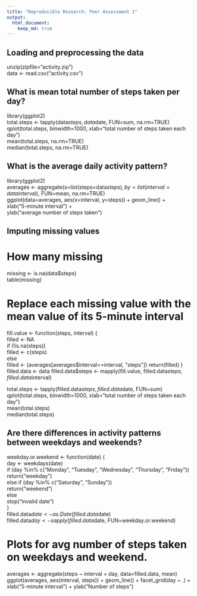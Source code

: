 ```yaml
---
title: "Reproducible Research: Peer Assessment 1"
output: 
  html_document:
    keep_md: true
---
```



## Loading and preprocessing the data

unzip(zipfile="activity.zip")    
data <- read.csv("activity.csv")



## What is mean total number of steps taken per day?

library(ggplot2)  
total.steps <- tapply(data$steps, data$date, FUN=sum, na.rm=TRUE)  
qplot(total.steps, binwidth=1000, xlab="total number of steps taken each day")  
mean(total.steps, na.rm=TRUE)  
median(total.steps, na.rm=TRUE)  

## What is the average daily activity pattern?

library(ggplot2)  
averages <- aggregate(x=list(steps=data$steps), by=list(interval=data$interval),
                      FUN=mean, na.rm=TRUE)  
ggplot(data=averages, aes(x=interval, y=steps)) +
    geom_line() +  
    xlab("5-minute interval") +  
    ylab("average number of steps taken")  

## Imputing missing values  
# How many missing  
missing <- is.na(data$steps)  
table(missing)  

# Replace each missing value with the mean value of its 5-minute interval  
fill.value <- function(steps, interval) {  
    filled <- NA  
    if (!is.na(steps))  
        filled <- c(steps)  
    else  
        filled <- (averages[averages$interval==interval, "steps"])  
    return(filled)  
}  
filled.data <- data 
filled.data$steps <- mapply(fill.value, filled.data$steps, filled.data$interval)  

total.steps <- tapply(filled.data$steps, filled.data$date, FUN=sum)  
qplot(total.steps, binwidth=1000, xlab="total number of steps taken each day")  
mean(total.steps)  
median(total.steps)  

## Are there differences in activity patterns between weekdays and weekends?  

weekday.or.weekend <- function(date) {  
    day <- weekdays(date)  
    if (day %in% c("Monday", "Tuesday", "Wednesday", "Thursday", "Friday"))  
        return("weekday")  
    else if (day %in% c("Saturday", "Sunday"))  
        return("weekend")  
    else  
        stop("invalid date")    
}  
filled.data$date <- as.Date(filled.data$date)  
filled.data$day <- sapply(filled.data$date, FUN=weekday.or.weekend)  

# Plots for avg number of steps taken on weekdays and weekend. 

averages <- aggregate(steps ~ interval + day, data=filled.data, mean)  
ggplot(averages, aes(interval, steps)) + geom_line() + facet_grid(day ~ .) +  
    xlab("5-minute interval") + ylab("Number of steps")  

